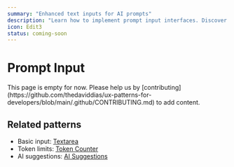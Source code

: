 ```yaml
---
summary: "Enhanced text inputs for AI prompts"
description: "Learn how to implement prompt input interfaces. Discover best practices for multiline inputs, prompt templates, and input enhancements."
icon: Edit3
status: coming-soon
---
```



# Prompt Input

<Callout type="warning">
  This page is empty for now. Please help us by
  [contributing](https://github.com/thedaviddias/ux-patterns-for-developers/blob/main/.github/CONTRIBUTING.md)
  to add content.
</Callout>

## Related patterns

- Basic input: [Textarea](/patterns/forms/textarea)
- Token limits: [Token Counter](/patterns/ai-intelligence/token-counter)
- AI suggestions: [AI Suggestions](/patterns/ai-intelligence/ai-suggestions)